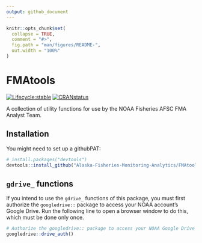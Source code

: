 ```yaml
---
output: github_document
---
```


<!-- README.md is generated from README.Rmd. Please edit that file -->

```r
knitr::opts_chunk$set(
  collapse = TRUE,
  comment = "#>",
  fig.path = "man/figures/README-",
  out.width = "100%"
)
```

# FMAtools

<!-- badges: start -->
[![Lifecycle:stable](https://lifecycle.r-lib.org/articles/figures/lifecycle-stable.svg)](%5Bhttps://lifecycle.r-lib.org/articles/stages.html#stable%5D)
[![CRANstatus](https://www.r-pkg.org/badges/version/FMAAnalystFunctions)](https://CRAN.R-project.org/package=FMAAnalystFunctions)
<!-- badges: end -->

A collection of utility functions for use by the NOAA Fisheries AFSC FMA Analyst Team.

## Installation

You might need to set up a githubPAT:

``` r
# install.packages("devtools")
devtools::install_github("Alaska-Fisheries-Monitoring-Analytics/FMAtools")
```

## `gdrive_` functions

If you intend to use the `gdrive_` functions of this package, you must
first authorize the `googledrive::` package to access your NOAA
account’s Google Drive. Run the following line to open a browser window
to do this, which must be done only once.

``` r
# Authorize the googledrive:: package to access your NOAA Google Drive
googledrive::drive_auth()
```

